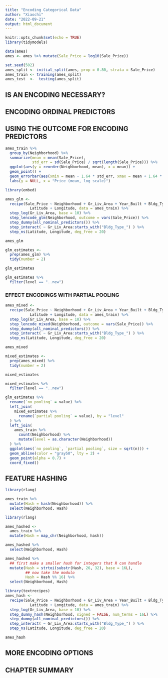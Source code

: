 ```yaml
---
title: "Encoding Categorical Data"
author: "Xiaochi"
date: "2022-09-21"
output: html_document
---
```


```r
knitr::opts_chunk$set(echo = TRUE)
library(tidymodels)

data(ames)
ames <- ames %>% mutate(Sale_Price = log10(Sale_Price))

set.seed(502)
ames_split <- initial_split(ames, prop = 0.80, strata = Sale_Price)
ames_train <- training(ames_split)
ames_test  <-  testing(ames_split)
```

## IS AN ENCODING NECESSARY?


## ENCODING ORDINAL PREDICTORS

## USING THE OUTCOME FOR ENCODING PREDICTORS

```r
ames_train %>%
  group_by(Neighborhood) %>%
  summarize(mean = mean(Sale_Price),
            std_err = sd(Sale_Price) / sqrt(length(Sale_Price))) %>% 
  ggplot(aes(y = reorder(Neighborhood, mean), x = mean)) + 
  geom_point() +
  geom_errorbar(aes(xmin = mean - 1.64 * std_err, xmax = mean + 1.64 * std_err)) +
  labs(y = NULL, x = "Price (mean, log scale)")
```


```r
library(embed)

ames_glm <- 
  recipe(Sale_Price ~ Neighborhood + Gr_Liv_Area + Year_Built + Bldg_Type + 
           Latitude + Longitude, data = ames_train) %>%
  step_log(Gr_Liv_Area, base = 10) %>% 
  step_lencode_glm(Neighborhood, outcome = vars(Sale_Price)) %>%
  step_dummy(all_nominal_predictors()) %>% 
  step_interact( ~ Gr_Liv_Area:starts_with("Bldg_Type_") ) %>% 
  step_ns(Latitude, Longitude, deg_free = 20)

ames_glm
```


```r
glm_estimates <-
  prep(ames_glm) %>%
  tidy(number = 2)

glm_estimates
```

```r
glm_estimates %>%
  filter(level == "..new")
```


### EFFECT ENCODINGS WITH PARTIAL POOLING

```r
ames_mixed <- 
  recipe(Sale_Price ~ Neighborhood + Gr_Liv_Area + Year_Built + Bldg_Type + 
           Latitude + Longitude, data = ames_train) %>%
  step_log(Gr_Liv_Area, base = 10) %>% 
  step_lencode_mixed(Neighborhood, outcome = vars(Sale_Price)) %>%
  step_dummy(all_nominal_predictors()) %>% 
  step_interact( ~ Gr_Liv_Area:starts_with("Bldg_Type_") ) %>% 
  step_ns(Latitude, Longitude, deg_free = 20)

ames_mixed
```

```r
mixed_estimates <-
  prep(ames_mixed) %>%
  tidy(number = 2)

mixed_estimates
```

```r
mixed_estimates %>%
  filter(level == "..new")
```

```r
glm_estimates %>%
  rename(`no pooling` = value) %>%
  left_join(
    mixed_estimates %>%
      rename(`partial pooling` = value), by = "level"
  ) %>%
  left_join(
    ames_train %>% 
      count(Neighborhood) %>% 
      mutate(level = as.character(Neighborhood))
  ) %>%
  ggplot(aes(`no pooling`, `partial pooling`, size = sqrt(n))) +
  geom_abline(color = "gray50", lty = 2) +
  geom_point(alpha = 0.7) +
  coord_fixed()
```



## FEATURE HASHING


```r
library(rlang)

ames_train %>%
  mutate(Hash = hash(Neighborhood)) %>% 
  select(Neighborhood, Hash)
```



```r
library(rlang)

ames_hashed <-
  ames_train %>%
  mutate(Hash = map_chr(Neighborhood, hash))

ames_hashed %>%
  select(Neighborhood, Hash)
```

```r
ames_hashed %>%
  ## first make a smaller hash for integers that R can handle
  mutate(Hash = strtoi(substr(Hash, 26, 32), base = 16L),  
         ## now take the modulo
         Hash = Hash %% 16) %>%
  select(Neighborhood, Hash)
```


```r
library(textrecipes)
ames_hash <- 
  recipe(Sale_Price ~ Neighborhood + Gr_Liv_Area + Year_Built + Bldg_Type + 
           Latitude + Longitude, data = ames_train) %>%
  step_log(Gr_Liv_Area, base = 10) %>% 
  step_dummy_hash(Neighborhood, signed = FALSE, num_terms = 16L) %>%
  step_dummy(all_nominal_predictors()) %>% 
  step_interact( ~ Gr_Liv_Area:starts_with("Bldg_Type_") ) %>% 
  step_ns(Latitude, Longitude, deg_free = 20)

ames_hash
```



## MORE ENCODING OPTIONS


## CHAPTER SUMMARY

